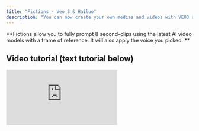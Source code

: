 ```yaml
---
title: "Fictions - Veo 3 & Hailuo"
description: "You can now create your own medias and videos with VEO3 or Hailuo directly integrated into Argil using your own avatars or Argil's licensed avatars. It also integrates Nano Banana."
---
```


**Fictions allow you to fully prompt 8 second-clips using the latest AI video models with a frame of reference. It will also apply the voice you picked. **

## **Video tutorial (text tutorial below)**

<iframe className="w-full aspect-video rounded-xl" src="https://www.youtube.com/embed/pfKuPcGov_w" title="YouTube video player" frameBorder="0" allow="accelerometer; autoplay; clipboard-write; encrypted-media; gyroscope; picture-in-picture" allowFullScreen />

## How to create a Fiction video?

<Steps>
  <Step title="Select the Fictions menu">
    ![Captured’écran2025 09 03à17 01 32 Pn](/images/Captured’écran2025-09-03à17.01.32.png)
  </Step>
  <Step title="Upload your image or pick an avatar from the list">
    You can put in any picture of your choice or pick from the list of avatars from the platform (your own or Argil's). We will keep the different characteristics of the face being sent so you can be sure the ressemblance stays here!

    ![Captured’écran2025 09 03à17 08 59 Pn](/images/Captured’écran2025-09-03à17.08.59.png)
  </Step>
  <Step title="Add your outfit and product">
    Using Nano Banana, you can now also add a picture of an outfit or an item. If you are starting from an existing frame, only the outfit will be changed.\
    You can add indications in the prompt on how to hold the item.
  </Step>
  <Step title="Change the settings">
    **Model**: You can pick between Veo3 Fast and Normal. Fast works perfectly fine for simple scenes. For scenes with a lot of people, a lot of cuts going on, Normal will work best.\
    **Sound on:** decide if you want to receive a video with sound\
    **Selected voice for this video:** if you want your avatar to keep the same voice as usual, pick the voice from the platform. Otherwise, you can delete the voice and let Veo3 pick the voice. \
    \
    <u>No matter your choice, we will always keep the sound effects.</u>
  </Step>
  <Step title="Prompt your scene (example at the bottom)">
    Regarding the prompting, you can always do a one-liner. \
    What we advise you to do is give indications for the following: \
    **Advised indications:** Subject, Setting, Actions, Camera and Audio.  \
    **Bonus indications:** lighting and constraints

    The more precise your prompt is, the more likely it is to look as you want.

    <Tip>
      No need to refer to the image you are using. You can just write the man or the woman (avoid using real names except for scripts and writings on items)
    </Tip>
  </Step>
  <Step title="Re-use a prompt and the first frame">
    Once a video is generated, hover your mouse over it to see the "Remix" button. It will allow you to reuse the same prompting, same voices and same first frame (that you can decide to delete to start from scratch).
  </Step>
</Steps>

## How to store and reuse those videos?

Each video is automatically stored in the "Assets" section of Argil. They can be used in any video project created on the platform later on using the "play video" icon like shown below.

![Captured’écran2025 08 20à00 29 33 Pn](/images/Captured’écran2025-08-20à00.29.33.png)

<Tip>
  If you want to reuse those shots in your avatar videos, they will appear in the "assets" tab and saty available in the studio when uploading files.
</Tip>

## Prompt examples

<Accordion title="Prompt example 1" icon="sparkles">
  Subject: Person in obvious cardboard robot costume with "HUMAN" written on chest

  Setting: Futuristic-looking room with LED lights and screens

  Action: Robot-walking stiffly, says in monotone: "As a totally real human, I can confirm Argil is... suspiciously good"

  Style/Genre: Absurdist comedy, intentionally bad acting

  Camera/Composition: Static shot, slightly low angle for dramatic effect

  Lighting/Mood: Dramatic blue and purple sci-fi lighting

  Audio: Mechanical voice filter, robotic sound effects, computer beeps

  Constraints: Obviously fake robot movements, cardboard clearly visible (no subtitles)
</Accordion>

<Accordion title="Prompt example 2" icon="sparkles">
  Subject: Skilled anime warrior with spiky hair and determined expression, holding katana

  Setting: Japanese dojo courtyard with cherry blossoms falling, golden hour

  Action: Sprint-attacking multiple masked opponents, fluid sword movements, acrobatic jumps while shouting: "Through Anime, we explore worlds that reality simply cannot contain!"

  Style/Genre: High-energy shounen anime, Dragon Ball Z inspired

  Camera/Composition: Fast-paced camera work, dramatic angles, slow-motion sword strikes

  Lighting/Mood: Dynamic lighting with anime-style energy auras and impact flashes

  Audio:  sword clashing

  Constraints: Exaggerated anime physics, speed lines, energy effects (no subtitles)
</Accordion>

<Accordion title="Prompt example 3" icon="sparkles">
  An intense tracking close-up follows a rugged military captain as he strides down a narrow, dimly lit corridor inside a present-day battleship. The camera stays tight on his face and upper torso, capturing every subtle twitch of tension. He's on his phone, jaw tight, eyes scanning the space ahead as flickering emergency lights strobe across his features.

  "We need to figure out what the hell is going on, I think it's time to initiate project X" he says, his voice low and urgent, cutting through the ambient hum. Echoing footsteps and distant alarms punctuate the silence, while a faint, tense score builds beneath. The corridor is slick with shadows and gleaming metal, casting realistic reflections and hard edges. The visual style is cinematic realism—gritty and grounded—enhanced by subtle motion blur, soft lens flares from overhead fluorescents, and rich depth of field that isolates the captain from the blurred chaos behind him. The mood is taut and foreboding, every frame steeped in urgency.
</Accordion>